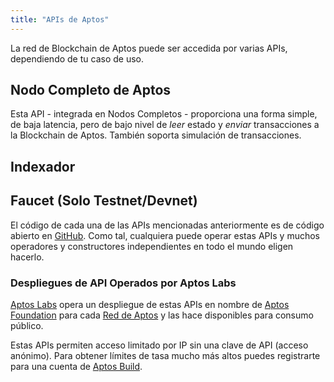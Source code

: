 ```yaml
---
title: "APIs de Aptos"
---
```



La red de Blockchain de Aptos puede ser accedida por varias APIs, dependiendo de tu caso de uso.

## Nodo Completo de Aptos

Esta API - integrada en Nodos Completos - proporciona una forma simple, de baja latencia, pero de bajo nivel de _leer_ estado y
_enviar_ transacciones a la Blockchain de Aptos. También soporta simulación de transacciones.

<CardGrid>
  <LinkCard href="/build/apis/fullnode-rest-api-reference?network=mainnet" title="API REST del Nodo Completo de Aptos (Mainnet)" description="Parque de juegos de API de Mainnet para la API REST del Nodo Completo de Aptos" />

  <LinkCard href="/build/apis/fullnode-rest-api-reference?network=testnet" title="API REST del Nodo Completo de Aptos (Testnet)" description="Parque de juegos de API de Testnet para la API REST del Nodo Completo de Aptos" />

  <LinkCard href="/build/apis/fullnode-rest-api-reference?network=devnet" title="API REST del Nodo Completo de Aptos (Devnet)" description="Parque de juegos de API de Devnet para la API REST del Nodo Completo de Aptos" />
</CardGrid>

## Indexador

<CardGrid>
  <LinkCard
    href="/build/indexer"
    title="API GraphQL del Indexador"
    description="Esta API GraphQL ofrece una interfaz GraphQL de alto nivel y opinada para leer estado de la Blockchain de Aptos.
Es ideal para interactuar con NFTs, Objetos de Aptos, o contratos Move personalizados.
Aprende más sobre la API GraphQL impulsada por el Indexador aquí."
  />

  <LinkCard
    href="/build/indexer/txn-stream"
    title="API de Transmisión de Transacciones"
    description="Esta API GRPC transmite datos de transacciones históricos y en tiempo real a un procesador de indexación.
Es usado por el Indexado Core de Aptos y también puede soportar procesadores de indexación específicos de aplicaciones personalizadas
para procesamiento de datos de blockchain en tiempo real. Aprende más aquí."
  />
</CardGrid>

## Faucet (Solo Testnet/Devnet)

<CardGrid>
  <LinkCard
    href="/build/apis/faucet-api"
    title="API del Faucet"
    description="Esta API proporciona la capacidad de recibir tokens de prueba en devnet. Su propósito principal es el desarrollo
y prueba de aplicaciones y contratos Move antes de desplegarlos en mainnet. En testnet puedes acuñar en la página de acuñación."
  />
</CardGrid>

El código de cada una de las APIs mencionadas anteriormente es de código abierto en [GitHub](https://github.com/aptos-labs/aptos-core). Como
tal, cualquiera puede operar estas APIs y muchos operadores y constructores independientes en todo el mundo eligen hacerlo.

### Despliegues de API Operados por Aptos Labs

[Aptos Labs](https://aptoslabs.com) opera un despliegue de estas APIs en nombre de [Aptos Foundation](https://aptosfoundation.org/)
para cada [Red de Aptos](../../../network/nodes/networks) y las hace disponibles para consumo público.

Estas APIs permiten acceso limitado por IP sin una clave de API (acceso anónimo). Para obtener límites de tasa mucho más altos puedes registrarte para una cuenta de [Aptos Build](https://build.aptoslabs.com/).
